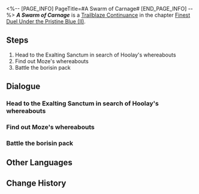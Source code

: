 <%-- [PAGE_INFO]
PageTitle=#A Swarm of Carnage#
[END_PAGE_INFO] --%>
{{Stub|Dialogue.}}
{{Mission Infobox
|id            = 2022206
|title         = 
|image         = Mission A Swarm of Carnage.png{{subst:void|<!--$UPLOAD:<<SpriteOutput/Chronicle/2022206.png>-<Mission A Swarm of Carnage.png>-<Fate's Atlas Images>>-->}}
|type          = Trailblaze Continuance
|event_name    = 
|chapter       = Finest Duel Under the Pristine Blue (II)
|requirements  = [[Trailblaze Continuance]] ''[[Novice in Zenithal Duel]]'' completed
|summary       = As Hoolay boldly declares war, the Borisin Wolftroopers hidden in the streets begin their plundering rampage. How will the lupine hunters face the cunning onslaught of these vicious beasts?
|characters    = Trailblazer
|startLocation = [[The Xianzhou Luofu]] - [[Exalting Sanctum]]
|world         = The Xianzhou Luofu
|area          = Exalting Sanctum
|prev          = Novice in Zenithal Duel
|next          = Sweep by Merlin's Claw
|rewards       = Trailblaze EXP*200; Stellar Jade*30; Traveler's Guide*2; Refined Aether*2; Credit*20,000
}}
'''''A Swarm of Carnage''''' is a [[Trailblaze Continuance]] in the chapter [[Finest Duel Under the Pristine Blue (II)]].

==Steps==
# Head to the Exalting Sanctum in search of Hoolay's whereabouts
# Find out Moze's whereabouts
# Battle the borisin pack

<!--
==Gameplay Notes==

--><!--
==Trial Character==

-->
==Dialogue==
{{Stub Dialogue}}
===Head to the Exalting Sanctum in search of Hoolay's whereabouts===
{{Mission Description|type=continuance|location=Exalting Sanctum|With the bait set, the Merlin's Claw's true hunt begins. Having locked onto Hoolay's whereabouts, the Cloud Knights depart for the Exalting Sanctum. However, Hoolay's promised assault is also set to begin.}}
{{Dialogue Start}}
:{{tx}}
{{Dialogue End}}

===Find out Moze's whereabouts===
{{Dialogue Start}}
:{{tx}}
{{Dialogue End}}

===Battle the borisin pack===
{{Dialogue Start}}
:{{tx}}
{{Dialogue End}}

==Other Languages==
{{Other Languages
|en   = A Swarm of Carnage
|zhs  = 敛魂血轮，率兽食人
|zht  = 斂魂血輪，率獸食人
|ja   = 鎮魂の血輪、人喰らう獣
|ko   = 핏빛의 격전, 늑대 무리와의 전면전
|es   = Manada de la devastación
|fr   = Déluge de carnage
|ru   = На смертный бой, на съедение волкам
|th   = สมรภูมินองโลหิต
|vi   = Thảm Sát Đẫm Máu, Dẫn Thú Săn Người
|de   = Ein Schwarm von Gemetzel
|id   = Pembantaian Berdarah
|pt   = Um Enxame de Carnificina
}}

==Change History==
{{Change History|2.5}}
